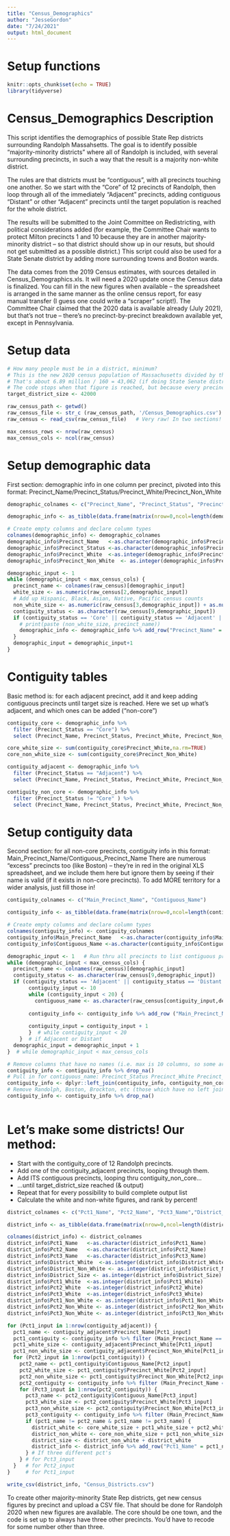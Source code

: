```yaml
---
title: "Census_Demographics"
author: "JesseGordon"
date: "7/24/2021"
output: html_document
---
```


# Setup functions

```r
knitr::opts_chunk$set(echo = TRUE)
library(tidyverse)
```

# Census_Demographics Description

This script identifies the demographics of possible State Rep districts surrounding Randolph Massahsetts. The goal is to identify possible "majority-minority districts" where all of Randolph is included, with several surrounding precincts, in such a way that the result is a majority non-white district. 

The rules are that districts must be "contiguous", with all precincts touching one another. So we start with the "Core" of 12 precincts of Randolph, then loop through all of the immediately "Adjacent" precincts, adding contiguous "Distant" or other "Adjacent" precincts until the target population is reached for the whole district. 

The results will be submitted to the Joint Committee on Redistricting, with political considerations added (for example, the Committee Chair wants to protect Milton precincts 1 and 10 because they are in another majority-minority district -- so that district should show up in our resuts, but should not get submitted as a possible district.) This script could also be used for a State Senate district by adding more surrounding towns and Boston wards. 

The data comes from the 2019 Census estimates, with sources detailed in Census_Demographics.xls. It will need a 2020 update once the Census data is finalized. You can fill in the new figures when available -- the spreadsheet is arranged in the same manner as the online census report, for easy manual transfer (I guess one could write a "scraper" script!). The Committee Chair claimed that the 2020 data is available already (July 2021), but that's not true -- there's no precinct-by-precinct breakdown available yet, except in Pennsylvania. 

# Setup data

```r

# How many people must be in a district, minimum? 
# This is the new 2020 census population of Massachusetts divided by the number of State Rep districts.
# That's about 6.89 million / 160 = 43,062 (if doing State Senate districts, divide by 40 instead of 160!)  
# The code stops when that figure is reached, but because every precinct is 3,000 to 4,000 people, the total could go to the minimum plus one precinct. So start a little low!
target_district_size <- 42000

raw_census_path <- getwd() 
raw_census_file <- str_c (raw_census_path, '/Census_Demographics.csv')
raw_census <- read_csv(raw_census_file)   # Very raw! In two sections!

max_census_rows <- nrow(raw_census)
max_census_cols <- ncol(raw_census)


```

# Setup demographic data

First section: demographic info in one column per precinct, pivoted into this format: 
Precinct_Name/Precinct_Status/Precinct_White/Precinct_Non_White

```r

demographic_colnames <- c("Precinct_Name", "Precinct_Status", "Precinct_White", "Precinct_Non_White")

demographic_info <- as_tibble(data.frame(matrix(nrow=0,ncol=length(demographic_colnames)))) 

# Create empty columns and declare column types
colnames(demographic_info) <- demographic_colnames
demographic_info$Precinct_Name   <-as.character(demographic_info$Precinct_Name)
demographic_info$Precinct_Status <-as.character(demographic_info$Precinct_Status)
demographic_info$Precinct_White  <-as.integer(demographic_info$Precinct_White)
demographic_info$Precinct_Non_White  <- as.integer(demographic_info$Precinct_Non_White)

demographic_input <- 1
while (demographic_input < max_census_cols) {
  precinct_name <- colnames(raw_census)[demographic_input]
  white_size <- as.numeric(raw_census[2,demographic_input])
  # Add up Hispanic, Black, Asian, Native, Pacific census counts 
  non_white_size <- as.numeric(raw_census[3,demographic_input]) + as.numeric(raw_census[4,demographic_input]) + as.numeric(raw_census[5,demographic_input]) + as.numeric(raw_census[6,demographic_input]) + as.numeric(raw_census[7,demographic_input]) 
  contiguity_status <- as.character(raw_census[9,demographic_input])
  if (contiguity_status == 'Core' || contiguity_status == 'Adjacent' || contiguity_status == 'Distant') {
    # print(paste (non_white_size, precinct_name))
    demographic_info <- demographic_info %>% add_row("Precinct_Name" = precinct_name, "Precinct_Status" = contiguity_status, "Precinct_White" = white_size, "Precinct_Non_White" = non_white_size)
  }
  demographic_input = demographic_input+1
}

```

# Contiguity tables

Basic method is: for each adjacent precinct, add it and keep adding contiguous precincts until target size is reached. Here we set up what's adjacent, and which ones can be added ("non-core")

```r
 
contiguity_core <- demographic_info %>% 
  filter (Precinct_Status == "Core") %>%
  select (Precinct_Name, Precinct_Status, Precinct_White, Precinct_Non_White)

core_white_size <- sum(contiguity_core$Precinct_White,na.rm=TRUE)
core_non_white_size <- sum(contiguity_core$Precinct_Non_White)

contiguity_adjacent <- demographic_info %>% 
  filter (Precinct_Status == "Adjacent") %>%
  select (Precinct_Name, Precinct_Status, Precinct_White, Precinct_Non_White)

contiguity_non_core <- demographic_info %>% 
  filter (Precinct_Status != "Core" ) %>%
  select (Precinct_Name, Precinct_Status, Precinct_White, Precinct_Non_White)

```

# Setup contiguity data

Second section: for all non-core precincts, contiguity info in this format: 
Main_Precinct_Name/Contiguous_Precinct_Name
There are numerous "excess" precincts too (like Boston) -- they're in red in the original XLS spreadsheet, and we include them here but ignore them by seeing if their name is valid (if it exists in non-core precincts). To add MORE territory for a wider analysis, just fill those in!

```r
contiguity_colnames <- c("Main_Precinct_Name", "Contiguous_Name")

contiguity_info <- as_tibble(data.frame(matrix(nrow=0,ncol=length(contiguity_colnames)))) 

# Create empty columns and declare column types
colnames(contiguity_info) <- contiguity_colnames
contiguity_info$Main_Precinct_Name   <-as.character(contiguity_info$Main_Precinct_Name)
contiguity_info$Contiguous_Name <-as.character(contiguity_info$Contiguous_Name)

demographic_input <- 1   # Run thru all precincts to list contiguous precincts
while (demographic_input < max_census_cols) { 
  precinct_name <- colnames(raw_census)[demographic_input]
  contiguity_status <- as.character(raw_census[9,demographic_input])
  if (contiguity_status == 'Adjacent' || contiguity_status == 'Distant') {
       contiguity_input <- 10
       while (contiguity_input < 20) {
         contiguous_name <- as.character(raw_census[contiguity_input,demographic_input])
         
       contiguity_info <- contiguity_info %>% add_row ("Main_Precinct_Name" = precinct_name, "Contiguous_Name" = contiguous_name)
       
       contiguity_input = contiguity_input + 1
       }  # while contiguity_input < 20
    }  # if Adjacent or Distant
  demographic_input = demographic_input + 1
}  # while demographic_input < max_census_cols

# Remove columns that have no names (i.e. max is 10 columns, so some are blank)
contiguity_info <- contiguity_info %>% drop_na() 
# Pull in for contiguous_name: Precinct_Status Precinct_White Precinct_Non_White 
contiguity_info <- dplyr::left_join(contiguity_info, contiguity_non_core, by=c("Contiguous_Name" = "Precinct_Name"))
# Remove Randolph, Boston, Brockton, etc (those which have no left join) 
contiguity_info <- contiguity_info %>% drop_na() 
 
```

# Let's make some districts! Our method:
- Start with the contiguity_core of 12 Randolph precincts. 
- Add one of the contiguity_adjacent precincts, looping through them. 
- Add ITS contiguous precincts, looping thru contiguity_non_core...
- ...until target_district_size reached (& output)
- Repeat that for every possibility to build complete output list
- Calculate the white and non-white figures, and rank by percent!

```r

district_colnames <- c("Pct1_Name", "Pct2_Name", "Pct3_Name","District_White", "District_Non_White", "District_Size", "Pct1_White", "Pct2_White", "Pct3_White", "Pct1_Non_White", "Pct2_Non_White", "Pct3_Non_White" )

district_info <- as_tibble(data.frame(matrix(nrow=0,ncol=length(district_colnames)))) 

colnames(district_info) <- district_colnames
district_info$Pct1_Name   <-as.character(district_info$Pct1_Name)
district_info$Pct2_Name   <-as.character(district_info$Pct2_Name)
district_info$Pct3_Name   <-as.character(district_info$Pct3_Name)
district_info$District_White  <-as.integer(district_info$District_White)
district_info$District_Non_White <- as.integer(district_info$District_Non_White)
district_info$District_Size <- as.integer(district_info$District_Size)
district_info$Pct1_White  <-as.integer(district_info$Pct1_White)
district_info$Pct2_White  <-as.integer(district_info$Pct2_White)
district_info$Pct3_White  <-as.integer(district_info$Pct3_White)
district_info$Pct1_Non_White <- as.integer(district_info$Pct1_Non_White)
district_info$Pct2_Non_White <- as.integer(district_info$Pct2_Non_White)
district_info$Pct3_Non_White <- as.integer(district_info$Pct3_Non_White)

for (Pct1_input in 1:nrow(contiguity_adjacent)) {  
  pct1_name <- contiguity_adjacent$Precinct_Name[Pct1_input]
  pct1_contiguity <- contiguity_info %>% filter (Main_Precinct_Name == pct1_name) 
  pct1_white_size <- contiguity_adjacent$Precinct_White[Pct1_input]
  pct1_non_white_size <- contiguity_adjacent$Precinct_Non_White[Pct1_input]
  for (Pct2_input in 1:nrow(pct1_contiguity)) {  
    pct2_name <- pct1_contiguity$Contiguous_Name[Pct2_input]
    pct2_white_size <- pct1_contiguity$Precinct_White[Pct2_input]
    pct2_non_white_size <- pct1_contiguity$Precinct_Non_White[Pct2_input]
    pct2_contiguity <- contiguity_info %>% filter (Main_Precinct_Name == pct2_name) 
    for (Pct3_input in 1:nrow(pct2_contiguity)) {  
      pct3_name <- pct2_contiguity$Contiguous_Name[Pct3_input]
      pct3_white_size <- pct2_contiguity$Precinct_White[Pct3_input]
      pct3_non_white_size <- pct2_contiguity$Precinct_Non_White[Pct3_input]
      pct3_contiguity <- contiguity_info %>% filter (Main_Precinct_Name == pct3_name) 
      if (pct1_name != pct2_name & pct1_name != pct3_name) {
        district_white <- core_white_size + pct1_white_size + pct2_white_size + pct3_white_size
        district_non_white <- core_non_white_size + pct1_non_white_size + pct2_non_white_size + pct3_non_white_size
        district_size <- district_non_white + district_white
        district_info <- district_info %>% add_row("Pct1_Name" = pct1_name, "Pct2_Name" = pct2_name, "Pct3_Name" = pct3_name, "District_White" = district_white, "District_Non_White" = district_non_white, "District_Size" = district_size, "Pct1_Non_White" = pct1_non_white_size, "Pct2_Non_White" = pct2_non_white_size, "Pct3_Non_White" = pct3_non_white_size, "Pct1_White" = pct1_white_size, "Pct2_White" = pct2_white_size, "Pct3_White" = pct3_white_size)
      } # If three different pct's
    } # for Pct3_input
  }   # for Pct2_input
}     # for Pct1_input

write_csv(district_info, "Census_Districts.csv")  

```

To create other majority-minority State Rep districts, get new census figures by precinct and upload a CSV file. That should be done for Randolph 2020 when new figures are available. 
The core should be one town, and the code is set up to always have three other precincts. You'd have to recode for some number other than three. 